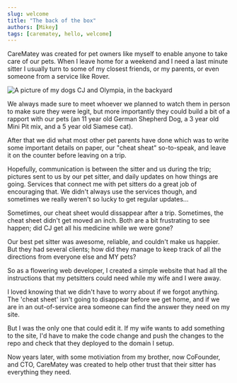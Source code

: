 ```yaml
---
slug: welcome
title: "The back of the box"
authors: [Mikey]
tags: [carematey, hello, welcome]
---
```


CareMatey was created for pet owners like myself to enable anyone to take care of our pets. When I leave home for a weekend and I need a last minute sitter I usually turn to some of my closest friends, or my parents, or even someone from a service like Rover.

<div>
<img 
  className="blogImage"
  style={{float: 'right', maxWidth: '50%', marginRight: '1rem'}} 
  alt="A picture of my dogs CJ and Olympia, in the backyard"
  src="https://xzrobxnivcjwfytbddyc.supabase.co/storage/v1/object/public/public-carematey/blog/other/backyardPictureDay.jpg" 
/>

We always made sure to meet whoever we planned to watch them in person to make sure they were legit, but more importantly they could build a bit of a rapport with our pets (an 11 year old German Shepherd Dog, a 3 year old Mini Pit mix, and a 5 year old Siamese cat). 

After that we did what most other pet parents have done which was to write some important details on paper, our "cheat sheat" so-to-speak, and leave it on the counter before leaving on a trip.

</div>



Hopefully, communication is between the sitter and us during the trip; pictures sent to us by our pet sitter, and daily updates on how things are going. Services that connect me with pet sitters do a great job of encouraging that. We didn't always use the services though, and sometimes we really weren't so lucky to get regular updates...

Sometimes, our cheat sheet would dissappear after a trip. Sometimes, the cheat sheet didn't get moved an inch. Both are a bit frustrating to see happen; did CJ get all his medicine while we were gone? 

Our best pet sitter was awesome, reliable, and couldn't make us happier. But they had several clients; how did they manage to keep track of all the directions from everyone else and MY pets?

So as a flowering web developer, I created a simple website that had all the instructions that my petsitters could need while my wife and I were away. 

I loved knowing that we didn't have to worry about if we forgot anything. The 'cheat sheet' isn't going to disappear before we get home, and if we are in an out-of-service area someone can find the answer they need on my site. 

But I was the only one that could edit it. If my wife wants to add something to the site, I'd have to make the code change and push the changes to the repo and check that they deployed to the domain I setup. 

Now years later, with some motiviation from my brother, now CoFounder, and CTO, CareMatey was created to help other trust that their sitter has everything they need. 

